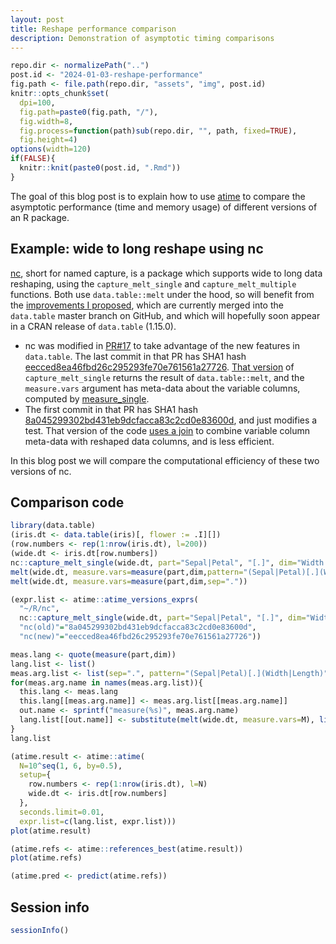 ```yaml
---
layout: post
title: Reshape performance comparison
description: Demonstration of asymptotic timing comparisons
---
```


```r
repo.dir <- normalizePath("..")
post.id <- "2024-01-03-reshape-performance"
fig.path <- file.path(repo.dir, "assets", "img", post.id)
knitr::opts_chunk$set(
  dpi=100,
  fig.path=paste0(fig.path, "/"),
  fig.width=8,
  fig.process=function(path)sub(repo.dir, "", path, fixed=TRUE),
  fig.height=4)
options(width=120)
if(FALSE){
  knitr::knit(paste0(post.id, ".Rmd"))
}
```

The goal of this blog post is to explain how to use
[atime](https://github.com/tdhock/atime) to compare the asymptotic
performance (time and memory usage) of different versions of an R
package.

## Example: wide to long reshape using nc

[nc](https://github.com/tdhock/nc), short for named capture, is a
package which supports wide to long data reshaping, using the
`capture_melt_single` and `capture_melt_multiple` functions. Both use
`data.table::melt` under the hood, so will benefit from the
[improvements I
proposed](https://github.com/Rdatatable/data.table/pull/4731), which
are currently merged into the `data.table` master branch on GitHub,
and which will hopefully soon appear in a CRAN release of `data.table`
(1.15.0). 

* nc was modified in [PR#17](https://github.com/tdhock/nc/pull/17) to
  take advantage of the new features in `data.table`. The last commit
  in that PR has SHA1 hash
  [eecced8ea46fbd26c295293fe70e761561a27726](https://github.com/tdhock/nc/pull/17/commits/eecced8ea46fbd26c295293fe70e761561a27726). [That
  version](https://github.com/tdhock/nc/blob/eecced8ea46fbd26c295293fe70e761561a27726/R/capture_melt_single.R#L27)
  of `capture_melt_single` returns the result of `data.table::melt`,
  and the `measure.vars` argument has meta-data about the variable
  columns, computed by
  [measure_single](https://github.com/tdhock/nc/blob/eecced8ea46fbd26c295293fe70e761561a27726/R/measure.R#L52).
* The first commit in that PR has SHA1 hash
  [8a045299302bd431eb9dcfacca83c2cd0e83600d](https://github.com/tdhock/nc/pull/17/commits/8a045299302bd431eb9dcfacca83c2cd0e83600d),
  and just modifies a test. That version of the code [uses a
  join](https://github.com/tdhock/nc/blob/8a045299302bd431eb9dcfacca83c2cd0e83600d/R/capture_melt_single.R#L73)
  to combine variable column meta-data with reshaped data columns, and
  is less efficient.
  
In this blog post we will compare the computational efficiency of
these two versions of nc.

## Comparison code

```r
library(data.table)
(iris.dt <- data.table(iris)[, flower := .I][])
(row.numbers <- rep(1:nrow(iris.dt), l=200))
(wide.dt <- iris.dt[row.numbers])
nc::capture_melt_single(wide.dt, part="Sepal|Petal", "[.]", dim="Width|Length")
melt(wide.dt, measure.vars=measure(part,dim,pattern="(Sepal|Petal)[.](Width|Length)"))
melt(wide.dt, measure.vars=measure(part,dim,sep="."))

(expr.list <- atime::atime_versions_exprs(
  "~/R/nc", 
  nc::capture_melt_single(wide.dt, part="Sepal|Petal", "[.]", dim="Width|Length"),
  "nc(old)"="8a045299302bd431eb9dcfacca83c2cd0e83600d",
  "nc(new)"="eecced8ea46fbd26c295293fe70e761561a27726"))

meas.lang <- quote(measure(part,dim))
lang.list <- list()
meas.arg.list <- list(sep=".", pattern="(Sepal|Petal)[.](Width|Length)")
for(meas.arg.name in names(meas.arg.list)){
  this.lang <- meas.lang
  this.lang[[meas.arg.name]] <- meas.arg.list[[meas.arg.name]]
  out.name <- sprintf("measure(%s)", meas.arg.name)
  lang.list[[out.name]] <- substitute(melt(wide.dt, measure.vars=M), list(M=this.lang))
}
lang.list

(atime.result <- atime::atime(
  N=10^seq(1, 6, by=0.5),
  setup={
    row.numbers <- rep(1:nrow(iris.dt), l=N)
    wide.dt <- iris.dt[row.numbers]
  },
  seconds.limit=0.01,
  expr.list=c(lang.list, expr.list)))
plot(atime.result)

(atime.refs <- atime::references_best(atime.result))
plot(atime.refs)

(atime.pred <- predict(atime.refs))
```

## Session info

```r
sessionInfo()
```
